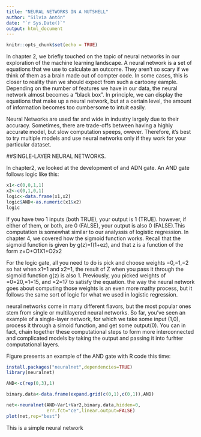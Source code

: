 ---
title: "NEURAL NETWORKS IN A NUTSHELL"
author: "Silvia Antón"
date: "`r Sys.Date()`"
output: html_document
---

```{r setup, include=FALSE}
knitr::opts_chunk$set(echo = TRUE)
```

In chapter 2, we briefly touched on the topic of neural networks in our exploration of the machine learning landscape. A neural network is a set of equations that we use to calculate an outcome. They aren't so scary if we think of them as a brain made out of compter code. In some cases, this is closer to reality than we should expect from such a cartoony eample. Depending on the number of features we have in our data, the neural network almost becomes a "black box". In principle, we can display the equations that make up a neural network, but at a certain level, the amount of information becomes too cumbersome to intuit easily.

Neural Networks are used far and wide in industry largely due to their accuracy. Sometimes, there are trade-offs between having a highly accurate model, but slow computation speeps, owever. Therefore, it's best to try multiple models and use neural networks only if they work for your particular dataset.

##SINGLE-LAYER NEURAL NETWORKS.

In chapter2, we looked at the development of and ADN gate. An AND gate follows logic like this:

```{r}
x1<-c(0,0,1,1)
x2<-c(0,1,0,1)
logic<-data.frame(x1,x2)
logic$AND<-as.numeric(x1&x2)
logic
```
If you have two 1 inputs (both TRUE), your output is 1 (TRUE). however, if either of them, or both, are 0 (FALSE), your output is also 0 (FALSE).This computation is somewhat similar to our analyssis of logistic regression. In chapter 4, we covered how the sigmoid function works. Recall that the sigmoid function is given by g(z)=f(1+ez), and that z is a function of the form z=O+O1X1+O2x2

For the logic gate, all you need to do is pick and choose weights =0,=1,=2 so hat when x1=1 and x2=1, the result of Z when you pass it through the sigmoid function g(z) is also 1. Previously, you picked weights of =0=20,=1=15, and =2=17 to satisfy the equation. the way the neural network goes about computing those weights is an even more mathy process, but it follows the same sort of logic for what we used in logistic regression.

neural networks come in many different flavors, but the most popular ones stem from single or multilayered neural networks. So far, you've seen an example of a single-layer network, for which we take some input (1,0), process it through a simoid function, and get some output(0). You can in fact, chain together these computational steps to form more interconnected and complicated models by taking the output and passing it into furhter computational layers.

Figure presents an example of the AND gate with R code this time:

```{r}
install.packages("neuralnet",dependencies=TRUE)
library(neuralnet)

AND<-c(rep(0,3),1)

binary.data<-data.frame(expand.grid(c(0,1),c(0,1)),AND)

net<-neuralnet(AND~Var1+Var2,binary.data,hidden=0,
               err.fct="ce",linear.output=FALSE)
plot(net,rep="best")

```

This is a simple neural network